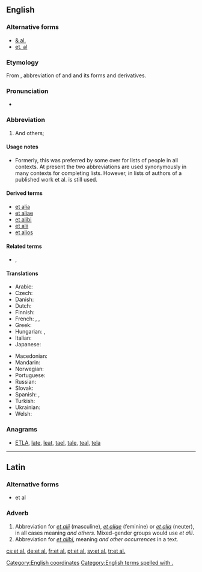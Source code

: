 ==English==

===Alternative forms===
* [[& al.]]
* [[et. al]] {{qualifier|{{l|en|erroneous}}}}

===Etymology===
From {{etyl|la}}, abbreviation of {{term|et||lang=la|and}} and {{term|alius|alii|lang=la|others}} and its forms and derivatives.

===Pronunciation===
* {{IPA|/ɛtˈɑl/}}

===Abbreviation===
{{head|en|abbreviation}}

# And others; {{non-gloss definition|to complete a list, especially of people, as authors of a published work.}}

====Usage notes====
* Formerly, this was preferred by some over {{term|etc.}} for lists of people in all contexts. At present the two abbreviations are used synonymously in many contexts for completing lists. However, in lists of authors of a published work et al. is still used.

====Derived terms====
* [[et alia]]
* [[et aliae]]
* [[et alibi]]
* [[et alii]]
* [[et alios]]

====Related terms====
* {{l|en|etc.}}, {{l|en|&c.}}

====Translations====
{{trans-top|and others}}
* Arabic: {{t|ar|واخرون|sc=Arab}}
* Czech: {{t|cs|a další}}
* Danish: {{t|da|og andre}}
* Dutch: {{t|nl|en anderen}}
* Finnish: {{t|fi|ynnä muut}}
* French: {{t+|fr|et al.}}, {{t+|fr|et coll.}}, {{t-|fr|& cie}}
* Greek: {{t|el|κ.ά.|tr=k.á.|sc=Grek}}
* Hungarian: {{t|hu|és tsai.}}, {{t|hu|et al.}}
* Italian: {{t|it|ed altri|m}}
* Japanese: {{t|ja|ら|tr=ra|sc=Jpan}}
{{trans-mid}}
* Macedonian: {{t|mk|и др.|p|sc=Cyrl}}
* Mandarin: {{t-|cmn|等等|sc=Hani}}
* Norwegian: {{t|no|og andre}}
* Portuguese: {{t|pt|e outros}}
* Russian: {{t|ru|и др.|sc=Cyrl}}
* Slovak: {{t|sk|a ďalší}}
* Spanish: {{t|es|y otros|m|p}}, {{t|es|y otras|f|p}}
* Turkish: {{t|tr|ve diğerleri}}
* Ukrainian: {{t|uk|та ін.|p|sc=Cyrl}}
* Welsh: {{t|cy|ac eraill|xs=Welsh}}
{{trans-bottom}}

===Anagrams===
* [[ETLA#English|ETLA]], [[late#English|late]], [[leat#English|leat]], [[tael#English|tael]], [[tale#English|tale]], [[teal#English|teal]], [[tela#English|tela]]

[[Category:English coordinates]]
[[Category:English terms spelled with .]]

----

==Latin==

===Alternative forms===
* et al

===Adverb===
{{head|la|adverb|sort=et al}}

# Abbreviation for ''[[et alii#Latin|et alii]]'' (masculine), ''[[et aliae#Latin|et aliae]]'' (feminine) or ''[[et alia#Latin|et alia]]'' (neuter), in all cases meaning ''and others''. Mixed-gender groups would use ''et alii''.
# Abbreviation for ''[[et alibi]]'', meaning ''and other occurrences'' in a text.

[[cs:et al.]]
[[de:et al.]]
[[fr:et al.]]
[[pt:et al.]]
[[sv:et al.]]
[[tr:et al.]]